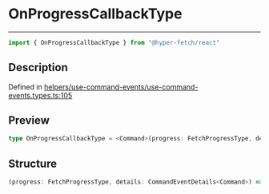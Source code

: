 

# OnProgressCallbackType

<div class="api-docs__separator" data-reactroot="">

---

</div><div class="api-docs__import" data-reactroot="">

```ts
import { OnProgressCallbackType } from "@hyper-fetch/react"
```

</div><div class="api-docs__section">

## Description

</div><div class="api-docs__description"><span class="api-docs__do-not-parse">



</span></div><p class="api-docs__definition">

Defined in [helpers/use-command-events/use-command-events.types.ts:105](https://github.com/BetterTyped/hyper-fetch/blob/aff5c35a/packages/react/src/helpers/use-command-events/use-command-events.types.ts#L105)

</p><div class="api-docs__section">

## Preview

</div><div class="api-docs__preview type single">

```ts
type OnProgressCallbackType = <Command>(progress: FetchProgressType, details: CommandEventDetails<Command>) => void | Promise<void>;
```

</div><div class="api-docs__section">

## Structure

</div><div class="api-docs__returns">

```ts
(progress: FetchProgressType, details: CommandEventDetails<Command>) => void | Promise<void>
```

</div>